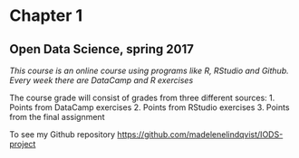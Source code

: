 
# Chapter 1


## Open Data Science, spring 2017

*This course is an online course using programs like R, RStudio and Github. Every week there are DataCamp and R exercises*

The course grade will consist of grades from three different sources:
1. Points from DataCamp exercises
2. Points from RStudio exercises
3. Points from the final assignment

To see my Github repository
<https://github.com/madelenelindqvist/IODS-project>

```r
  
```